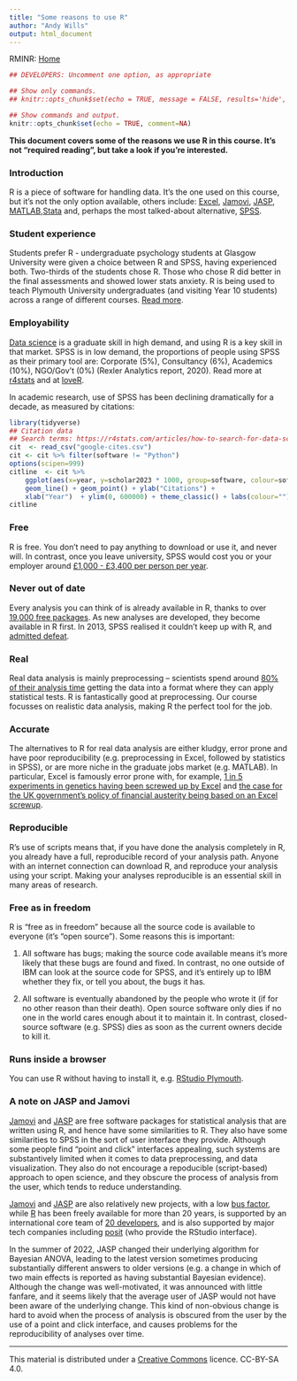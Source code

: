 ```yaml
---
title: "Some reasons to use R"
author: "Andy Wills"
output: html_document
---
```


RMINR: [Home](README.html)

```r
## DEVELOPERS: Uncomment one option, as appropriate

## Show only commands.
## knitr::opts_chunk$set(echo = TRUE, message = FALSE, results='hide', fig.keep = 'none', comment=NA)

## Show commands and output.
knitr::opts_chunk$set(echo = TRUE, comment=NA)
```

**This document covers some of the reasons we use R in this course. It's not "required reading", but take a look if you're interested.**

### Introduction
R is a piece of software for handling data. It's the one used on this course, but it's not the only option available, others include: [Excel][2], [Jamovi][1], [JASP][6], [MATLAB][3],[Stata][5] and, perhaps the most talked-about alternative, [SPSS][4]. 

[1]: https://www.jamovi.org
[2]: https://products.office.com/en-gb/compare-all-microsoft-office-products?tab=2
[3]: https://uk.mathworks.com/pricing-licensing.html?prodcode=ML
[4]: https://www.ibm.com/products/spss-statistics/pricing
[5]: https://www.stata.com/order/new/bus/single-user-licenses/
[6]: https://jasp-stats.org/

### Student experience
Students prefer R - undergraduate psychology students at Glasgow University were given a choice between R and SPSS, having experienced both. Two-thirds of the students chose R. Those who chose R did better in the final assessments and showed lower stats anxiety. R is being used to teach Plymouth University undergraduates (and visiting Year 10 students) across a range of different courses. [Read more](https://github.com/gupsych/trdair_workshop/blob/master/LTC_workshop.pdf).

### Employability

[Data science][7] is a graduate skill in high demand, and using R is a key skill in that market. 
SPSS is in low demand, the proportions of people using SPSS as their primary tool are: Corporate (5%),  Consultancy (6%), Academics (10%), NGO/Gov't (0%) (Rexler Analytics report, 2020). Read more at [r4stats](http://r4stats.com/articles/popularity/) and at [loveR](https://www.discovr.rocks/lover/).

In academic research, use of SPSS has been declining dramatically for a decade, as measured by citations: 

[7]: https://hbr.org/2012/10/data-scientist-the-sexiest-job-of-the-21st-century

```r
library(tidyverse)
## Citation data
## Search terms: https://r4stats.com/articles/how-to-search-for-data-science-articles/
cit  <- read_csv("google-cites.csv")
cit <- cit %>% filter(software != "Python")
options(scipen=999)
citline  <- cit %>%
    ggplot(aes(x=year, y=scholar2023 * 1000, group=software, colour=software)) +
    geom_line() + geom_point() + ylab("Citations") +
    xlab("Year")  + ylim(0, 600000) + theme_classic() + labs(colour="")
citline
```

### Free
R is free. You don't need to pay anything to download or use it, and never will. In contrast, once you leave university, SPSS would cost you or your employer around [£1,000 - £3,400 per person per year](https://www.ibm.com/products/spss-statistics/pricing).

### Never out of date
Every analysis you can think of is already available in R, thanks to over [19,000 free packages](https://cran.rstudio.com/). As new analyses are developed, they become available in R first. In 2013, SPSS realised it couldn't keep up with R, and [admitted defeat](https://www.ibm.com/developerworks/library/ba-call-r-spss/index.html).

### Real
Real data analysis is mainly preprocessing -- scientists spend around [80% of their analysis time][8] getting the data into a format where they can apply statistical tests. R is fantastically good at preprocessing. 
Our course focusses on realistic data analysis, making R the perfect tool for the job.

[8]: https://www.forbes.com/sites/gilpress/2016/03/23/data-preparation-most-time-consuming-least-enjoyable-data-science-task-survey-says/#5e7ed02f6f63

### Accurate 
The alternatives to R for real data analysis are either kludgy, error prone and have poor reproducibility (e.g. preprocessing in Excel, followed by statistics in SPSS), or are more niche in the graduate jobs market (e.g. MATLAB). In particular, Excel is famously error prone with, for example,  [1 in 5 experiments in genetics having been screwed up by Excel](https://genomebiology.biomedcentral.com/articles/10.1186/s13059-016-1044-7) and [the case for the UK government's policy of financial austerity being based on an Excel screwup](https://arstechnica.com/tech-policy/2013/04/microsoft-excel-the-ruiner-of-global-economies/).

### Reproducible 
 R's use of scripts means that, if you have done the analysis completely in R, you already have a full, reproducible record of your analysis path. Anyone with an internet connection can download R, and reproduce your analysis using your script. Making your analyses reproducible is an essential skill in many areas of research. 

### Free as in freedom
R is "free as in freedom" because all the source code is available to everyone (it's "open source"). Some reasons this is important:

1. All software has bugs; making the source code available means it's more likely that these bugs are found and fixed. In contrast, no one outside of IBM can look at the source code for SPSS, and it's entirely up to IBM whether they fix, or tell you about, the bugs it has.

2. All software is eventually abandoned by the people who wrote it (if for no other reason than their death). Open source software only dies if no one in the world cares enough about it to maintain it. In contrast, closed-source software (e.g. SPSS) dies as soon as the current owners decide to kill it. 

### Runs inside a browser
You can use R without having to install it, e.g. [RStudio Plymouth](https://psyrstudio.plymouth.ac.uk). 

### A note on JASP and Jamovi

[Jamovi][1] and [JASP][6] are free software packages for statistical analysis that are written using
R, and hence have some similarities to R. They also have some similarities to SPSS in the sort of user 
interface they provide. Although some people find "point and click" interfaces appealing, such
systems are substantively limited when it comes to data preprocessing, and data visualization.
They also do not encourage a
repoducible (script-based) approach to open science, and they obscure the process of analysis
from the user, which tends to reduce understanding. 

[Jamovi][1] and [JASP][6] are also relatively new projects, with a low [bus factor](https://en.wikipedia.org/wiki/Bus_factor), while [R](https://en.wikipedia.org/wiki/R_(programming_language)) has
been freely available for more than 20 years, is supported by an international core team of [20
developers](https://www.r-project.org/contributors.html), and is also supported by major tech 
companies including [posit](https://posit.co/) (who provide the RStudio interface).

In the summer of 2022, JASP changed their 
underlying algorithm for Bayesian ANOVA, leading to the latest version sometimes producing substantially
different answers to older versions (e.g. a change in which of two main effects is reported as
having substantial Bayesian evidence). Although the change was well-motivated, it was announced
with little fanfare, and it seems likely that the average user of JASP would not have been aware of 
the underlying change. This kind of non-obvious change is hard to avoid when the process of analysis
is obscured from the user by the use of a point and click interface, and causes problems for the reproducibility
of analyses over time.

___


This material is distributed under a [Creative Commons](https://creativecommons.org/) licence. CC-BY-SA 4.0. 

